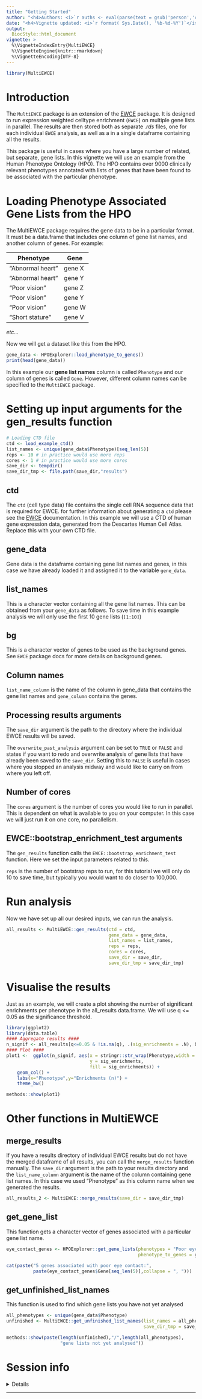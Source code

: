 ```yaml
---
title: "Getting Started" 
author: "<h4>Authors: <i>`r auths <- eval(parse(text = gsub('person','c',read.dcf('../DESCRIPTION', fields = 'Authors@R'))));paste(auths[names(auths)=='given'],auths[names(auths)=='family'], collapse = ', ')`</i></h4>" 
date: "<h4>Vignette updated: <i>`r format( Sys.Date(), '%b-%d-%Y')`</i></h4>"
output:
  BiocStyle::html_document
vignette: >
  %\VignetteIndexEntry{MultiEWCE}
  %\VignetteEngine{knitr::rmarkdown}
  %\VignetteEncoding{UTF-8}
--- 
```


```r
library(MultiEWCE)
```

# Introduction
The `MultiEWCE` package is an extension of the [EWCE](https://nathanskene.github.io/EWCE/articles/EWCE.html) package. 
It is designed to run expression weighted celltype enrichment (`EWCE`) on multiple gene lists in parallel. 
The results are then stored both as separate *.rds* files, one for each individual `EWCE` analysis, 
as well as a in a single dataframe containing all the results.  

This package is useful in cases where you have a large number of related, but separate, gene lists. In this vignette we will use an example from the Human Phenotype Ontology (HPO). The HPO contains over 9000 clinically relevant phenotypes annotated with lists of genes that have been found to be associated with the particular phenotype.

# Loading Phenotype Associated Gene Lists from the HPO
The MultiEWCE package requires the gene data to be in a particular format. It must be a data.frame that includes one column of gene list names, and another column of genes. For example: 

| Phenotype        | Gene   |
| ---------------- | ------ |
| "Abnormal heart" | gene X |
| "Abnormal heart" | gene Y |
| "Poor vision"    | gene Z |
| "Poor vision"    | gene Y |
| "Poor vision"    | gene W |
| "Short stature"  | gene V |
*etc...*

Now we will get a dataset like this from the HPO.

```r
gene_data <- HPOExplorer::load_phenotype_to_genes()
print(head(gene_data))
```

In this example our **gene list names** column is called `Phenotype` and our column of genes is called `Gene`. However, different column names can be specified to the `MultiEWCE` package. 

# Setting up input arguments for the gen_results function

```r
# Loading CTD file 
ctd <- load_example_ctd()
list_names <- unique(gene_data$Phenotype)[seq_len(5)] 
reps <- 10 # in practice would use more reps
cores <- 1 # in practice would use more cores
save_dir <- tempdir()
save_dir_tmp <- file.path(save_dir,"results")
```

## ctd 
The `ctd` (cell type data) file contains the single cell RNA sequence data that is required for EWCE. for further information about generating a `ctd` please see the [EWCE](https://nathanskene.github.io/EWCE/articles/EWCE.html) documentation. In this example we will use a CTD of human gene expression data, generated from the Descartes Human Cell Atlas. Replace this with your own CTD file.

## gene_data
Gene data is the dataframe containing gene list names and genes, in this case we have already loaded it and assigned it to the variable `gene_data`.

## list_names
This is a character vector containing all the gene list names. This can be obtained from your `gene_data` as follows. To save time in this example analysis we will only use the first 10 gene lists (`[1:10]`)

## bg
This is a character vector of genes to be used as the background genes. 
See `EWCE` package docs for more details on background genes. 

## Column names
`list_name_column` is the name of the column in gene_data that contains the gene list names and `gene_column` contains the genes.   

## Processing results arguments
The `save_dir` argument is the path to the directory where the individual EWCE results will be saved.  

The `overwrite_past_analysis` argument can be set to `TRUE` or `FALSE` and 
states if you want to redo and overwrite analysis of gene lists that have already been saved to the `save_dir`. 
Setting this to `FALSE` is useful in cases where you stopped an analysis midway 
and would like to carry on from where you left off.  
 
## Number of cores
The `cores` argument is the number of cores you would like to run in parallel. This is dependent on what is available to you on your computer. In this case we will just run it on one core, no parallelism.

## EWCE::bootstrap_enrichment_test arguments
The `gen_results` function calls the `EWCE::bootstrap_enrichment_test` function. 
Here we set the input parameters related to this. 

`reps` is the number of bootstrap reps to run, for this tutorial we will only do 10 to save time, but typically you would want to do closer to 100,000.   

# Run analysis
Now we have set up all our desired inputs, we can run the analysis. 

```r
all_results <- MultiEWCE::gen_results(ctd = ctd,
                                      gene_data = gene_data,
                                      list_names = list_names, 
                                      reps = reps,
                                      cores = cores,
                                      save_dir = save_dir, 
                                      save_dir_tmp = save_dir_tmp) 
```

# Visualise the results 
Just as an example, we will create a plot showing the number of significant enrichments per phenotype in the all_results data.frame. We will use q <= 0.05 as the significance threshold. 
```r
library(ggplot2)
library(data.table)
#### Aggregate results ####
n_signif <- all_results[q<=0.05 & !is.na(q), .(sig_enrichments = .N), by="Phenotype"]
#### Plot #### 
plot1 <-  ggplot(n_signif, aes(x = stringr::str_wrap(Phenotype,width = 10),
                               y = sig_enrichments,
                               fill = sig_enrichments)) +
    geom_col() +
    labs(x="Phenotype",y="Enrichments (n)") + 
    theme_bw() 
```

```r
methods::show(plot1)
```

# Other functions in MultiEWCE
## merge_results 
If you have a results directory of individual EWCE results but do not have the merged dataframe of all results, you can call the `merge_results` function manually. The `save_dir` argument is the path to your results directory and the `list_name_column` argument is the name of the column containing gene list names. In this case we used "Phenotype" as this column name when we generated the results.

```r
all_results_2 <- MultiEWCE::merge_results(save_dir = save_dir_tmp)
```

## get_gene_list 
This function gets a character vector of genes associated with a particular gene list name. 

```r
eye_contact_genes <- HPOExplorer::get_gene_lists(phenotypes = "Poor eye contact", 
                                                 phenotype_to_genes = gene_data)

cat(paste("5 genes associated with poor eye contact:",
          paste(eye_contact_genes$Gene[seq_len(5)],collapse = ", ")))
```

## get_unfinished_list_names
This function is used to find which gene lists you have not yet analysed 

```r
all_phenotypes <- unique(gene_data$Phenotype)
unfinished <- MultiEWCE::get_unfinished_list_names(list_names = all_phenotypes,
                                                   save_dir_tmp = save_dir_tmp)

methods::show(paste(length(unfinished),"/",length(all_phenotypes),
                    "gene lists not yet analysed"))
```


# Session info

<details>

```r
utils::sessionInfo()
```

</details>
<hr>
